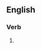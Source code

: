 ==English==

===Verb===
{{head|en|present participle}}

# {{present participle of|gallicise|lang=en|nocat=1}}